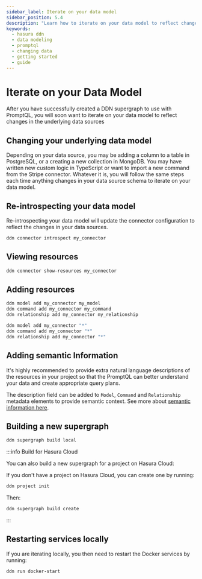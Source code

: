 ```yaml
---
sidebar_label: Iterate on your data model
sidebar_position: 5.4
description: "Learn how to iterate on your data model to reflect changes in the underlying data sources."
keywords:
  - hasura ddn
  - data modeling
  - promptql
  - changing data
  - getting started
  - guide
---
```


# Iterate on your Data Model

After you have successfully created a DDN supergraph to use with PromptQL, you will soon want to iterate on your data
model to reflect changes in the underlying data sources

## Changing your underlying data model

Depending on your data source, you may be adding a column to a table in PostgreSQL, or a creating a new collection in
MongoDB. You may have written new custom logic in TypeScript or want to import a new command from the Stripe connector.
Whatever it is, you will follow the same steps each time anything changes in your data source schema to iterate on your
data model.

## Re-introspecting your data model

Re-introspecting your data model will update the connector configuration to reflect the changes in your data sources.

```sh
ddn connector introspect my_connector
```

## Viewing resources

```sh title="You can then view the resources that have been discovered by running:"
ddn connector show-resources my_connector
```

## Adding resources

```sh title="And add precisely the resources you need running any of the following commands with real values:"
ddn model add my_connector my_model
ddn command add my_connector my_command
ddn relationship add my_connector my_relationship
```

```sh title="Or if you want to add all resources:"
ddn model add my_connector "*"
ddn command add my_connector "*"
ddn relationship add my_connector "*"
```

## Adding semantic Information

It's highly recommended to provide extra natural language descriptions of the resources in your project so that the
PromptQL can better understand your data and create appropriate query plans.

The description field can be added to `Model`, `Command` and `Relationship` metadata elements to provide semantic
context. See more about [semantic information here](/data-modeling/semantic-information.mdx).

## Building a new supergraph

```sh title="You can then build a new local supergraph by running:"
ddn supergraph build local
```

:::info Build for Hasura Cloud

You can also build a new supergraph for a project on Hasura Cloud:

If you don't have a project on Hasura Cloud, you can create one by running:

```sh
ddn project init
```

Then:

```sh
ddn supergraph build create
```

:::

## Restarting services locally

If you are iterating locally, you then need to restart the Docker services by running:

```sh
ddn run docker-start
```
